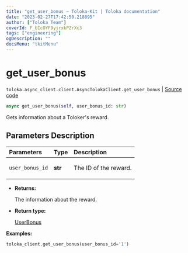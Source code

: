 ```yaml
---
title: "get_user_bonus — Toloka-Kit | Toloka documentation"
date: "2023-02-27T17:42:50.218895"
author: ["Toloka Team"]
coverId: F_bIcOYF9yjrxkPZrXc3
tags: ["engineering"]
ogDescription: ""
docsMenu: "tkitMenu"
---
```


# get_user_bonus
`toloka.async_client.client.AsyncTolokaClient.get_user_bonus` | [Source code](https://github.com/Toloka/toloka-kit/blob/v1.1.4/src/async_client/client.py#L0)

```python
async get_user_bonus(self, user_bonus_id: str)
```

Gets information about a Toloker's reward.

## Parameters Description

| Parameters | Type | Description |
| :----------| :----| :-----------|
`user_bonus_id`|**str**|<p>The ID of the reward.</p>

* **Returns:**

  The information about the reward.

* **Return type:**

  [UserBonus](/docs/toloka-kit/reference/toloka.client.user_bonus.UserBonus)

**Examples:**

```python
toloka_client.get_user_bonus(user_bonus_id='1')
```
